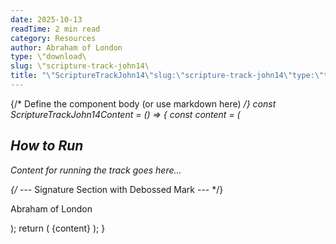 ```yaml
---
date: 2025-10-13
readTime: 2 min read
category: Resources
author: Abraham of London
type: \"download\
slug: \"scripture-track-john14\
title: "\"ScriptureTrackJohn14\"slug:\"scripture-track-john14\"type:\"template\"slug:\"scripture-track-john14\"type:\"Download\"title:\"ScriptureTrackJohn14\"date:2025-10-13author:\"AbrahamofLondon\"readTime:2minreadcategory:\"Resources\""
---
```



{/* Define the component body (or use markdown here) */}
const ScriptureTrackJohn14Content = () => {
  const content = (
    <div className="text-deepCharcoal">
      <h2>How to Run</h2>
      <p>Content for running the track goes here...</p>
      {/* --- Signature Section with Debossed Mark --- */}
      <div className="mt-12 pt-8 border-t border-lightGrey flex flex-col items-end">
        <EmbossedSign src="/assets/images/signature/abraham-of-london-cursive.svg" alt="Abraham of London Signature" width={200} height={60} effect="deboss" baseColor="transparent" className="mb-1" />
        <p className="text-sm font-serif text-forest">Abraham of London</p>
      </div>
    </div>
  );
  return (
    <BrandFrame title="Scripture Track John 14" subtitle="Assurance Obedience The Helper Peace" pageSize="A4" >
      {content}
    </BrandFrame>
  );
}

<ScriptureTrackJohn14Content />
